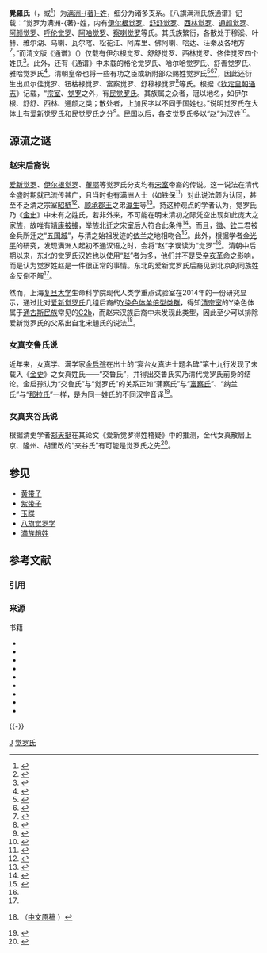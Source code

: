 {{不是|觉罗}}
{{满族姓氏
|姓氏 =觉罗氏
|图片=
|描述=清文《通谱》目录中记载的各觉罗氏
|满文 ={{ManchuSibeUnicode|ᡤᡳᠣᡵᠣ<br>ᡥᠠᠯᠠ}}
|转写 = Gioro hala<sup>（穆麟德）</sup>
|始祖 = 交鲁氏？<br>夹谷氏？
|支系 = [[爱新觉罗氏|爱新觉罗氏]]<br>[[伊尔根觉罗氏|伊尔根觉罗氏]]等[[民觉罗氏_(消歧义)|民觉罗]]各氏
}}
{{Contains Manchu text}}
'''覺羅氏'''（{{lang-mnc|ᡤᡳᠣᡵᠣ<br>ᡥᠠᠯᠠ|v=Gioro hala}}，或{{lang-mnc|ᡤᡳᠶᠣᡵᠣ<br>ᡥᠠᠯᠠ|v=Giyoro hala}}<ref>{{Cite book |last= 胡增益|title=《新满汉大词典》|publisher=新疆人民出版社|year=1994|pages=347|isbn=9787228024049|url= |ref=harv}}</ref>）为[[满族八大姓|满洲-{著}-姓]]，细分为诸多支系。《八旗满洲氏族通谱》记载：“觉罗为满洲-{著}-姓，内有[[伊尔根觉罗|伊尔根觉罗]]、[[舒舒觉罗|舒舒觉罗]]、[[西林觉罗|西林觉罗]]、[[通颜觉罗|通颜觉罗]]、[[阿颜觉罗|阿颜觉罗]]、[[呼伦觉罗|呼伦觉罗]]、[[阿哈觉罗|阿哈觉罗]]、[[察喇觉罗|察喇觉罗]]等氏。其氏族繁衍，各散处于穆溪、叶赫、雅尔湖、乌喇、瓦尔喀、松花江、阿库里、佛阿喇、哈达、汪秦及各地方<ref>{{harvnb|弘昼等|2002|p=181}}</ref>。”而清文版《通谱》（{{lang-mnc|ᠵᠠᡴᡡᠨ<br>ᡤᡡᠰᠠᡳ<br>ᠮᠠᠨᠵᡠᠰᠠᡳ<br>ᠮᡠᡴᡡᠨ<br>ᡥᠠᠯᠠ<br>ᠪᡝ<br>ᡠᡥᡝᡵᡳ<br>ᡝᠵᡝᡥᡝ<br>ᠪᡳᡨᡥᡝ|v=Jakūn Gūsai Manjusai Mukūn Hala be Uheri Ejehe Bithe}}）仅载有伊尔根觉罗、舒舒觉罗、西林觉罗、佟佳觉罗四个姓氏<ref>{{harvnb|鄂尔泰等|1744|pp=34-35}}</ref>。此外，还有《通谱》中未载的格伦觉罗氏、哈尔哈觉罗氏、舒善觉罗氏、雅哈觉罗氏<ref>{{harvnb|赵力|2012|p=388}}</ref>。清朝皇帝也将一些有功之臣或新附部众赐姓觉罗氏<ref>{{harvnb|爱新觉罗·瀛生|2004|p=976}}</ref><ref>{{harvnb|政协文史资料委员会|1990|p=83}}</ref><ref>{{Cite web|url=http://www.xjsibe.com/lswhztyjk_content.asp?id=357|title=锡伯族姓氏概述|accessdate=2017-12-31|date=|publisher=新疆锡伯语言学会|last=郭建中|year=|deadurl=yes|9=|archive-url=https://web.archive.org/web/20160310205211/http://xjsibe.com/lswhztyjk_content.asp?id=357|archive-date=2016-03-10}}</ref>，因此还衍生出瓜尔佳觉罗、钮枯禄觉罗、富察觉罗、舒穆禄觉罗<ref>{{harvnb|乌拉街乡镇志编写办公室|1986|p=24}}</ref>等氏。根据《[[钦定皇朝通志|钦定皇朝通志]]》记载，“[[宗室_(清朝)|宗室]]、[[觉罗|觉罗]]之外，有[[民觉罗氏_(消歧义)|民觉罗氏]]。其族属之众者，冠以地名，如伊尔根、舒舒、西林、通颜之类；散处者，上加民字以不同于国姓也。”说明觉罗氏在大体上有[[爱新觉罗氏|爱新觉罗氏]]和民觉罗氏之分<ref>{{harvnb|嵇璜|刘墉 等|1787|p=一卷，46}}</ref>。[[中华民国_(大陆时期)|民国]]以后，各支觉罗氏多以“[[赵姓#滿族趙姓|赵]]”为[[汉姓|汉姓]]<ref name=三代208>{{harvnb|金光平|金启孮|乌拉熙春|1996|p=208}}</ref>。

==源流之谜==
===赵宋后裔说===
{{see also|靖康之变}}
[[爱新觉罗氏|爱新觉罗]]、[[伊尔根觉罗氏|伊尔根觉罗]]、[[董鄂氏|董鄂]]等觉罗氏分支均有[[宋朝|宋室]]帝裔的传说。这一说法在清代全盛时期就已流传甚广，且当时也有[[满洲八旗|满洲]]人士（如[[铁保|铁保]]<ref>{{harvnb|昭梿|1980|p=325}}</ref>）对此说法颇为认同，甚至不乏清之宗室[[昭梿|昭梿]]<ref name=三代207>{{harvnb|金光平|金启孮|乌拉熙春|1996|p=207}}</ref>、[[顺承郡王|顺承郡王]]之弟[[瀛生|瀛生]]等<ref>{{harvnb|爱新觉罗瀛生|2004|p=977}}</ref>。持这种观点的学者认为，觉罗氏乃《[[金史|金史]]》中未有之姓氏，若非外来，不可能在明末清初之际凭空出现如此庞大之家族，故唯有[[靖康之難|靖康被擄]]，举族北迁之宋室后人符合此条件<ref>{{harvnb|金光平|金启孮|乌拉熙春|1996|p=206}}</ref>。而且，[[宋徽宗|徽]]、[[宋钦宗|钦]]二君被金兵所迁之“[[五国城|五国城]]”，与清之始祖发迹的[[依兰县|依兰]]之地相吻合<ref>{{harvnb|金光平|金启孮|乌拉熙春|1996|pp=207-209}}</ref>。此外，根据学者[[金光平|金光平]]的研究，发现满洲人起初不通汉语之时，会将“赵”字误读为“觉罗”<ref name=三代207/>。清朝中后期以来，东北的觉罗氏汉姓也以使用“[[趙姓|赵]]”者为多，他们并不是受[[辛亥革命|辛亥革命]]之影响，而是认为觉罗姓赵是一件很正常的事情。东北的爱新觉罗氏后裔见到北京的同族姓金反倒不解<ref name=三代208/>。

然而，上海[[复旦大学|复旦大学]]生命科学院现代人类学重点试验室在2014年的一份研究显示，通过比对[[爱新觉罗氏|爱新觉罗氏]]几组后裔的[[Y染色体单倍型类群|Y染色体单倍型类群]]，得知[[清宗室|清宗室]]的Y染色体属于[[通古斯民族|通古斯民族]]常见的[[名人DNA#C2b1a3a|C2b]]，而赵宋汉族后裔中未发现此类型，因此至少可以排除爱新觉罗氏的父系出自北宋趙氏的说法<ref name=Yan>{{cite journal|last1=Yan|first1=Shi|last2=Tachibana|first2=Harumasa|last3=Wei|first3=Lan-Hai|last4=Yu|first4=Ge|last5=Wen|first5=Shao-Qing|last6=Wang|first6=Chuan-Chao|title=Y Chromosome of Aisin Gioro, the Imperial House of Qing Dynasty|journal=''Journal of Human Genetics''|date=2015|volume=60|issue=6|pages=295–298|doi=10.1038/jhg.2015.28|url=https://arxiv.org/abs/1412.6274|issn=1434-5161|access-date=2018-02-24|archive-date=2021-05-03|archive-url=https://web.archive.org/web/20210503204001/https://arxiv.org/abs/1412.6274|dead-url=no}}（[http://blog.sina.com.cn/s/blog_465ddf790102viop.html 中文原稿] {{Wayback|url=http://blog.sina.com.cn/s/blog_465ddf790102viop.html |date=20210503203957 }}）</ref>。

===女真交鲁氏说===
近年来，女真学、满学家[[金启孮|金启孮]]在出土的“宴台女真进士题名碑”第十九行发现了未载入《[[金史|金史]]》之女真姓氏——“交鲁氏”，并得出交鲁氏实乃清代觉罗氏前身的结论。金启孮认为“交鲁氏”与“觉罗氏”的关系正如“蒲察氏”与“[[富察氏|富察氏]]”、“纳兰氏”与“[[那拉氏|那拉氏]]”一样，是为同一姓氏的不同汉字音译<ref>{{harvnb|金光平|金启孮|乌拉熙春|1996|p=210}}</ref>。

===女真夹谷氏说===
根据清史学者[[郑天挺|郑天挺]]在其论文《爱新觉罗得姓稽疑》中的推测，金代女真散居上京、隆州、胡里改的“夹谷氏”有可能是觉罗氏之先<ref>{{harvnb|郑天挺|1980|pp=44，46}}</ref>。

== 参见 ==
*[[黄带子|黄带子]]
*[[紫带子|紫带子]]
*[[玉牒|玉牒]]
*[[八旗觉罗学|八旗觉罗学]]
*[[赵姓#滿族趙姓|滿族趙姓]]

== 参考文献 ==
=== 引用 ===
{{Reflist|30em}}

=== 来源 ===
{{refbegin}}
; 书籍
* {{cite book |last=爱新觉罗瀛生|title=《满语杂识》|publisher=[[学苑出版社|学苑出版社]]|year=2004|isbn=9787800600081|url= |ref=harv}}
* {{cite book |last=嵇璜|last2=刘墉 等|title=《钦定皇朝通志》|publisher=|year=1787|isbn=|url= |ref=harv}}
* {{cite book |last=金光平|last2=金启孮|last3=乌拉熙春|title=《爱新觉罗氏三代满学论集》|publisher=[[远方出版社|远方出版社]]|year=1996|isbn=9787805951485|url= |ref=harv }}
* {{cite book |last=乌拉街乡镇志编写办公室 |title=《乌拉街乡镇志》|publisher=乌拉街乡镇志编写办公室(内部发行) |year=1986|url=|deadurl=no |isbn= |ref=harv }}
* {{cite book |last=赵力 |title=《满族姓氏寻根词典》|publisher=辽宁民族出版社|year=2012|isbn=9787549702862|ref=harv}}
* {{cite book |last=昭梿 |title=《啸亭杂录》 |publisher=中华书局 |year=1980|isbn=9787101017519|url=|ref= harv }}
* {{cite book |last=郑天挺|title=《探微集》 |publisher=中华书局 |year=1980 |isbn=|url= |ref=harv }}
* {{cite book|last=政协文史资料委员会 |title=《文史资料选辑 第120辑》|publisher=中华书局 |year=1990|isbn=|url= |ref=harv }}
* {{cite book |last=鄂尔泰等 |title= {{ManchuSibeUnicode|ᠵᠠᡴᡡᠨ<br>ᡤᡡᠰᠠᡳ<br>ᠮᠠᠨᠵᡠᠰᠠᡳ<br>ᠮᡠᡴᡡᠨ<br>ᡥᠠᠯᠠ<br>ᠪᡝ<br>ᡠᡥᡝᡵᡳ<br>ᡝᠵᡝᡥᡝ<br>ᠪᡳᡨᡥᡝ}} |trans-title = 《清文八旗满洲氏族通谱·目录》  |year=1744 |isbn=|url= |ref = harv }}{{mnc icon}}
{{refend}}

{{-}}
{{满洲八大姓}}

[[Category:满族姓氏|J]]
[[Category:觉罗氏|]]